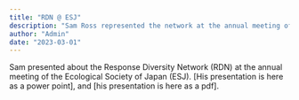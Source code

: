 ```yaml
---
title: "RDN @ ESJ"
description: "Sam Ross represented the network at the annual meeting of the Ecological Society of Japan"
author: "Admin"
date: "2023-03-01"
---
```


Sam presented about the Response Diversity Network (RDN) at the annual meeting of the Ecological Society of Japan (ESJ). \[His presentation is here as a power point\], and \[his presentation is here as a pdf\].
